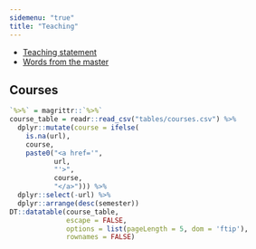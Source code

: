 ```yaml
---
sidemenu: "true"
title: "Teaching"
---
```


- [Teaching statement](../resources/statement.pdf){target="_blank"}
- [Words from the master](https://www.youtube.com/watch?v=h0gbw-Ur_do){target="_blank"}

## Courses

```r
`%>%` = magrittr::`%>%`
course_table = readr::read_csv("tables/courses.csv") %>%
  dplyr::mutate(course = ifelse(
    is.na(url),
    course,
    paste0("<a href='",
           url,
           "'>",
           course,
           "</a>"))) %>%
  dplyr::select(-url) %>% 
  dplyr::arrange(desc(semester))
DT::datatable(course_table,
              escape = FALSE,
              options = list(pageLength = 5, dom = 'ftip'),
              rownames = FALSE)
```
 